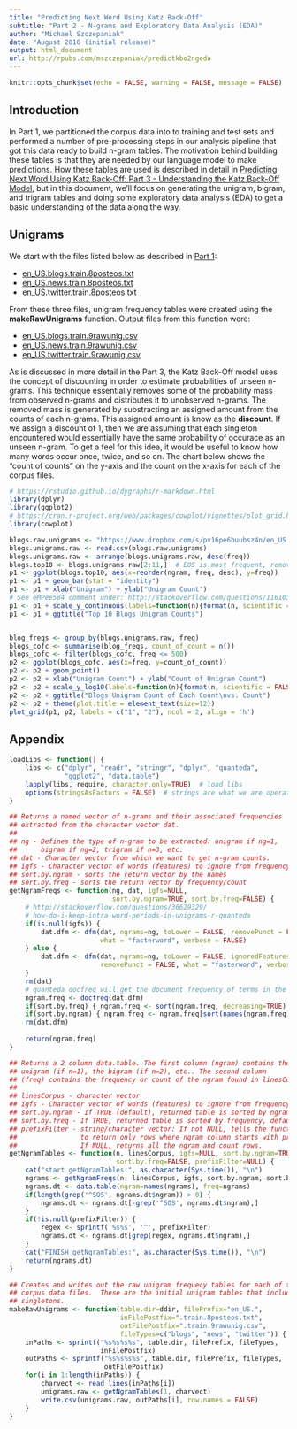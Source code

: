 ```yaml
---
title: "Predicting Next Word Using Katz Back-Off"
subtitle: "Part 2 - N-grams and Exploratory Data Analysis (EDA)"
author: "Michael Szczepaniak"
date: "August 2016 (initial release)"
output: html_document
url: http://rpubs.com/mszczepaniak/predictkbo2ngeda
---
```


```r
knitr::opts_chunk$set(echo = FALSE, warning = FALSE, message = FALSE)
```

## Introduction
In Part 1, we partitioned the corpus data into to training and test sets and performed a number of pre-processing steps in our analysis pipeline that got this data ready to build n-gram tables.  The motivation behind building these tables is that they are needed by our language model to make predictions.  How these tables are used is described in detail in [Predicting Next Word Using Katz Back-Off: Part 3 - Understanding the Katz Back-Off Model](http://rpubs.com/mszczepaniak/predictkbo3model), but in this document, we'll focus on generating the unigram, bigram, and trigram tables and doing some exploratory data analysis (EDA) to get a basic understanding of the data along the way.

## Unigrams
We start with the files listed below as described in [Part 1](http://rpubs.com/mszczepaniak/predictkbo1preproc):

+ [en_US.blogs.train.8posteos.txt](https://www.dropbox.com/s/9dx3oo1w5uf8n1t/en_US.blogs.train.8posteos.txt?dl=1)
+ [en_US.news.train.8posteos.txt](https://www.dropbox.com/s/54cvi36161y6pvk/en_US.news.train.8posteos.txt?dl=1)
+ [en_US.twitter.train.8posteos.txt](https://www.dropbox.com/s/6ayhavfnzs5lmqa/en_US.twitter.train.8posteos.txt?dl=1)

From these three files, unigram frequency tables were created using the **makeRawUnigrams** function. Output files from this function were:

+ [en_US.blogs.train.9rawunig.csv](https://www.dropbox.com/s/pv16pe6buubsz4n/en_US.blogs.train.9rawunig.csv?dl=1)
+ [en_US.news.train.9rawunig.csv](https://www.dropbox.com/s/4u90r188ht2etic/en_US.news.train.9rawunig.csv?dl=1)
+ [en_US.twitter.train.9rawunig.csv](https://www.dropbox.com/s/2sskj3taoq9bkbi/en_US.twitter.train.9rawunig.csv?dl=1)

As is discussed in more detail in the Part 3, the Katz Back-Off model uses the concept of discounting in order to estimate probabilities of unseen n-grams.  This technique essentially removes some of the probability mass from observed n-grams and distributes it to unobserved n-grams.  The removed mass is generated by substracting an assigned amount from the counts of each n-grams.  This assigned amount is know as the **discount**.  If we assign a discount of 1, then we are assuming that each singleton encountered would essentially have the same probability of occurace as an unseen n-gram.  To get a feel for this idea, it would be useful to know how many words occur once, twice, and so on.  The chart below shows the "count of counts" on the y-axis and the count on the x-axis for each of the corpus files.

```r
# https://rstudio.github.io/dygraphs/r-markdown.html
library(dplyr)
library(ggplot2)
# https://cran.r-project.org/web/packages/cowplot/vignettes/plot_grid.html
library(cowplot)

blogs.raw.unigrams <- "https://www.dropbox.com/s/pv16pe6buubsz4n/en_US.blogs.train.9rawunig.csv?dl=1"
blogs.unigrams.raw <- read.csv(blogs.raw.unigrams)
blogs.unigrams.raw <- arrange(blogs.unigrams.raw, desc(freq))
blogs.top10 <- blogs.unigrams.raw[2:11,]  # EOS is most frequent, remove
p1 <- ggplot(blogs.top10, aes(x=reorder(ngram, freq, desc), y=freq))
p1 <- p1 + geom_bar(stat = "identity")
p1 <- p1 + xlab("Unigram") + ylab("Unigram Count")
# See eMPee584 comment under: http://stackoverflow.com/questions/11610377/how-do-i-change-the-formatting-of-numbers-on-an-axis-with-ggplot#comment-47793720
p1 <- p1 + scale_y_continuous(labels=function(n){format(n, scientific = FALSE)})
p1 <- p1 + ggtitle("Top 10 Blogs Unigram Counts")


blog_freqs <- group_by(blogs.unigrams.raw, freq)
blogs_cofc <- summarise(blog_freqs, count_of_count = n())
blogs_cofc <- filter(blogs_cofc, freq <= 500)
p2 <- ggplot(blogs_cofc, aes(x=freq, y=count_of_count))
p2 <- p2 + geom_point()
p2 <- p2 + xlab("Unigram Count") + ylab("Count of Unigram Count")
p2 <- p2 + scale_y_log10(labels=function(n){format(n, scientific = FALSE)})
p2 <- p2 + ggtitle("Blogs Unigram Count of Each Count\nvs. Count")
p2 <- p2 + theme(plot.title = element_text(size=12))
plot_grid(p1, p2, labels = c("1", "2"), ncol = 2, align = 'h')
```


## Appendix

```r
loadLibs <- function() {
    libs <- c("dplyr", "readr", "stringr", "dplyr", "quanteda",
              "ggplot2", "data.table")
    lapply(libs, require, character.only=TRUE)  # load libs
    options(stringsAsFactors = FALSE)  # strings are what we are operating on...
}

## Returns a named vector of n-grams and their associated frequencies
## extracted from the character vector dat.
##
## ng - Defines the type of n-gram to be extracted: unigram if ng=1,
##      bigram if ng=2, trigram if n=3, etc.
## dat - Character vector from which we want to get n-gram counts.
## igfs - Character vector of words (features) to ignore from frequency table
## sort.by.ngram - sorts the return vector by the names
## sort.by.freq - sorts the return vector by frequency/count
getNgramFreqs <- function(ng, dat, igfs=NULL,
                          sort.by.ngram=TRUE, sort.by.freq=FALSE) {
    # http://stackoverflow.com/questions/36629329/
    # how-do-i-keep-intra-word-periods-in-unigrams-r-quanteda
    if(is.null(igfs)) {
        dat.dfm <- dfm(dat, ngrams=ng, toLower = FALSE, removePunct = FALSE,
                       what = "fasterword", verbose = FALSE)
    } else {
        dat.dfm <- dfm(dat, ngrams=ng, toLower = FALSE, ignoredFeatures=igfs,
                       removePunct = FALSE, what = "fasterword", verbose = FALSE)
    }
    rm(dat)
    # quanteda docfreq will get the document frequency of terms in the dfm
    ngram.freq <- docfreq(dat.dfm)
    if(sort.by.freq) { ngram.freq <- sort(ngram.freq, decreasing=TRUE) }
    if(sort.by.ngram) { ngram.freq <- ngram.freq[sort(names(ngram.freq))] }
    rm(dat.dfm)
    
    return(ngram.freq)
}

## Returns a 2 column data.table. The first column (ngram) contains the
## unigram (if n=1), the bigram (if n=2), etc.. The second column
## (freq) contains the frequency or count of the ngram found in linesCorpus.
##
## linesCorpus - character vector
## igfs - Character vector of words (features) to ignore from frequency table
## sort.by.ngram - If TRUE (default), returned table is sorted by ngram
## sort.by.freq - If TRUE, returned table is sorted by frequency, default=FALSE
## prefixFilter - string/character vector: If not NULL, tells the function
##                to return only rows where ngram column starts with prefixFilter.
##                If NULL, returns all the ngram and count rows.
getNgramTables <- function(n, linesCorpus, igfs=NULL, sort.by.ngram=TRUE,
                           sort.by.freq=FALSE, prefixFilter=NULL) {
    cat("start getNgramTables:", as.character(Sys.time()), "\n")
    ngrams <- getNgramFreqs(n, linesCorpus, igfs, sort.by.ngram, sort.by.freq)
    ngrams.dt <- data.table(ngram=names(ngrams), freq=ngrams)
    if(length(grep('^SOS', ngrams.dt$ngram)) > 0) {
        ngrams.dt <- ngrams.dt[-grep('^SOS', ngrams.dt$ngram),]
    }
    if(!is.null(prefixFilter)) {
        regex <- sprintf('%s%s', '^', prefixFilter)
        ngrams.dt <- ngrams.dt[grep(regex, ngrams.dt$ngram),]
    }
    cat("FINISH getNgramTables:", as.character(Sys.time()), "\n")
    return(ngrams.dt)
}

## Creates and writes out the raw unigram frequecy tables for each of the 
## corpus data files.  These are the initial unigram tables that include the
## singletons.
makeRawUnigrams <- function(table.dir=ddir, filePrefix="en_US.",
                            inFilePostfix=".train.8posteos.txt",
                            outFilePostfix=".train.9rawunig.csv",
                            fileTypes=c("blogs", "news", "twitter")) {
    inPaths <- sprintf("%s%s%s%s", table.dir, filePrefix, fileTypes,
                       inFilePostfix)
    outPaths <- sprintf("%s%s%s%s", table.dir, filePrefix, fileTypes,
                        outFilePostfix)
    for(i in 1:length(inPaths)) {
        charvect <- read_lines(inPaths[i])
        unigrams.raw <- getNgramTables(1, charvect)
        write.csv(unigrams.raw, outPaths[i], row.names = FALSE)
    }
}




```


